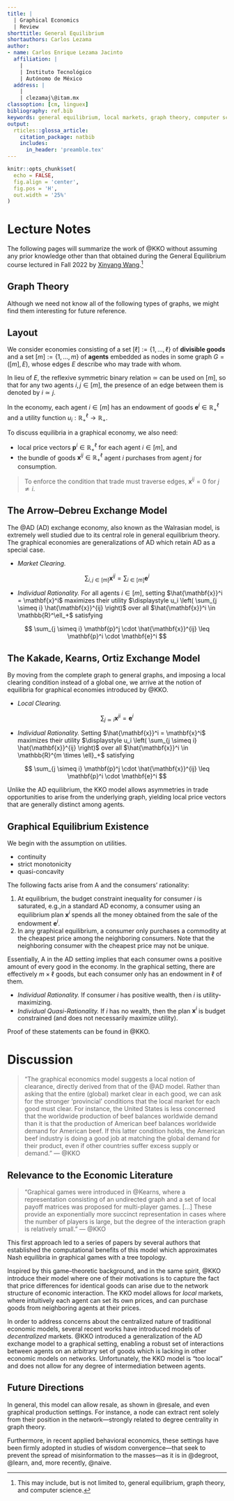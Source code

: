 ```yaml
---
title: |
  | Graphical Economics
  | Review
shorttitle: General Equilibrium
shortauthors: Carlos Lezama
author:
- name: Carlos Enrique Lezama Jacinto
  affiliation: |
    |
    | Instituto Tecnológico
    | Autónomo de México
  address: |
    |
    | clezamaj\@itam.mx
classoption: [cm, linguex]
bibliography: ref.bib
keywords: general equilibrium, local markets, graph theory, computer science
output: 
  rticles::glossa_article:
    citation_package: natbib
    includes:
      in_header: 'preamble.tex'
---
```


\maketitle
\thispagestyle{empty}

```r
knitr::opts_chunk$set(
  echo = FALSE,
  fig.align = 'center',
  fig.pos = 'H',
  out.width = '25%'
)
```

# Lecture Notes

The following pages will summarize the work of @KKO without assuming any prior knowledge other than that obtained during the General Equilibrium course lectured in Fall 2022 by [Xinyang Wang](https://www.xinyang-wang.com).[^1]

[^1]: This may include, but is not limited to, general equilibrium, graph theory, and computer science.

## Graph Theory

\begin{defn}[Graph]
A \textbf{graph} is a tuple $G = (V,E)$ where $V$ is a (finite) set of \emph{vertices} (also called \emph{nodes}) and $E$ is a finite collection of \emph{edges}. The set $E$ contains elements from the union of the one and two element subsets of $V$. That is, each edge is either a one or two element subset of $V$. $E$ is a subset of $V^{(2)} = \left\{\{x, y\} : x, y \in V,\ x \neq y \right\}$.

\begin{figure}[H]
\centering
\includegraphics[scale=0.4]{fig/1.png}
\caption{$V = \{x_1, x_2, x_3, x_4, x_5\}$, $E = \{x_1 x_2, x_1 x_4, x_2 x_3, x_3 x_4, x_4 x_5\}$.}
\end{figure}
\end{defn}

\begin{rmk}
We call $V = V(G)$ the \textbf{vertex set} of $G$ and $E = E(G)$ the \textbf{edge set} of $G$.
\end{rmk}

\begin{defn}[Order]
The \textbf{order} of $G$ is $\lvert G \rvert = \lvert V(G) \rvert$.
\end{defn}

\begin{defn}[Size]
The \textbf{size} of $G$ is $e(G) = \lvert E(G) \rvert$.
\end{defn}

\begin{defn}[Self-Loop]
If $G = (V,E)$ is a graph, $v \in V$, and $e = \{v\}$, then edge $e$ is called a \textbf{self-loop}. That is, any edge that is a single element subset of $V$ is called a self-loop.
\end{defn}

\begin{rmk}
Self-loops are equivalent to reflexive binary relations.
\end{rmk}

Although we need not know all of the following types of graphs, we might find them interesting for future reference.

\begin{defn}[Empty Graph]
An \textbf{empty graph}, $E_n$, is a graph $G = (V, E)$ where $V = \{x_1, \dots, x_n\}$ and $E = \varnothing$. Thus, $\lvert G \rvert = n$ and $e(G)= 0$.

\begin{figure}[H]
\centering
\includegraphics[scale=0.4]{fig/2.png}
\caption{Empty Graph}
\end{figure}
\end{defn}

\begin{defn}[Complete Graph]
A \textbf{complete graph}, $K_n$, is a graph $G = (V, E)$ where $V = \{x_1, \dots, x_n\}$ and $E = V^{(2)}$. Thus, $\lvert G \rvert = n$ and $\displaystyle e(G)= \binom{n}{2}$.

\begin{figure}[H]
\centering
\includegraphics[scale=0.4]{fig/3.png}
\caption{Complete Graph}
\end{figure}
\end{defn}

\begin{defn}[Path]
A \textbf{path}, $P_n$, of length $n$ is a graph $G = (V, E)$ where $V = \{x_1, \dots, x_{n + 1}\}$ and $E = \{x_i x_{i + 1} : 1 \leq i \leq n\}$. Thus, $\lvert G \rvert = n + 1$ and $e(G)= n$.

\begin{figure}[H]
\centering
\includegraphics[scale=0.4]{fig/4.png}
\caption{Path}
\end{figure}
\end{defn}

\begin{defn}[Cycle]
A \textbf{cycle}, $C_n$, of length $n$ is a graph $G = (V, E)$ where $V = \{x_1, \dots, x_n\}$ and $E = \{x_i x_{i + 1} : 1 \leq i \leq n - 1\} \cup \{x_n x_1\}$. Thus, $\lvert G \rvert = n$ and $e(G)= n$.

\begin{figure}[H]
\centering
\includegraphics[scale=0.4]{fig/5.png}
\caption{Cycle}
\end{figure}
\end{defn}

\begin{defn}[Connectivity]
In an undirected graph $G$, two vertices $x$ and $y$ are called \textbf{connected} if $G$ contains a \emph{path} from $x$ to $y$. Otherwise, they are called \textbf{disconnected}.

A graph is said to be \textbf{connected} if every pair of vertices in the graph is connected. This means that there is a path between every pair of vertices.
\end{defn}

\begin{defn}[Graph Isomorphism]
Graphs $G = (V, E)$ and $H = (V', E')$ are \textbf{isomorphic} if there is a bijection $f : V \to V'$ such that $xy \in E$ if and only if $f(x)f(y) \in E'$.
\end{defn}

\begin{defn}[Subgraph]
We say that $H = (V', E')$ is a subgraph of $G = (V, E)$ if $V' \subset V$ and $E' \subset E$.
\end{defn}

\begin{rmk}
$C_n$ is a subgraph of $K_n$.
\end{rmk}

\begin{defn}[Neighborhood]
The \textbf{neighborhood} of $x$ is $\Gamma(x) = \{ y \in V : xy \in E \}$ and the \textbf{degree} of $x$ is $d(x) = \lvert \Gamma(x) \rvert$.

\begin{figure}[H]
\centering
\includegraphics[scale=0.4]{fig/1.png}
\caption{$\Gamma(x_4) = \{x_1, x_3, x_5\}$, $d(x_4) = 3$.}
\end{figure}
\end{defn}

\begin{defn}[Digraph]
A \textbf{directed graph}, or \textbf{digraph}, consists of a set $V$ of \emph{vertices} (or \emph{nodes}) together with a set $E$ of ordered pairs of elements of $V$ called \emph{edges} (or \emph{arcs}). The vertex $a$ is called the \textbf{initial vertex} of the edge $(a, b)$, and the vertex $b$ is called the \textbf{terminal vertex} of this edge.

In an \textbf{undirected graph} the edges are bidirectional, with no direction associated with them. Hence, the graph can be traversed in either direction.

\begin{figure}[H]
\centering
\begin{minipage}{.5\textwidth}
  \centering
  \includegraphics[scale=0.15]{fig/6.png}
  \caption{Undirected Graph}
\end{minipage}%
\begin{minipage}{.5\textwidth}
  \centering
  \includegraphics[scale=0.15]{fig/7.png}
  \caption{Directed Graph}
\end{minipage}
\end{figure}
\end{defn}

## Layout

We consider economies consisting of a set $[\ell] := \{1, \dots, \ell\}$ of **divisible goods** and a set $[m] := \{1, \dots, m\}$ of **agents** embedded as nodes in some graph $G = ([m], E)$, whose edges $E$ describe who may trade with whom.

\begin{rmk}
For ease of exposition, $G$ is assumed undirected; all results can be easily extended to directed graphs.
\end{rmk}

In lieu of $E$, the reflexive symmetric binary relation $\simeq$ can be used on $[m]$, so that for any two agents $i, j \in [m]$, the presence of an edge between them is denoted by $i \simeq j$.

\begin{rmk}
For any $i, j \in [m]$, $i \sim j$ when $i \simeq j$ and $i \neq j$.
\end{rmk}

In the economy, each agent $i \in [m]$ has an endowment of goods $\mathbf{e}^i \in \mathbb{R}^\ell_+$ and a utility function $u_i : \mathbb{R}^\ell_+ \to \mathbb{R}_+$.

\begin{defn}[Graphical Economy]
A \textbf{graphical economy} is an undirected graph $G$ over agents $[m]$ with neighbor relation $\simeq$, utilities $\{u_i : \mathbb{R}^\ell_+ \to \mathbb{R}_+\}_{i \in [m]}$, and endowments $\{\mathbf{e}^i \in \mathbb{R}^\ell_+\}_{i \in [m]}$, where $\ell$ is an integer denoting the number of goods being traded.
\end{defn}

To discuss equilibria in a graphical economy, we also need:

- local price vectors $\mathbf{p}^i \in \mathbb{R}^\ell_+$ for each agent $i \in [m]$, and
- the bundle of goods $\mathbf{x}^{ij} \in \mathbb{R}^\ell_+$ agent $i$ purchases from agent $j$ for consumption.

> To enforce the condition that trade must traverse edges, $\mathbf{x}^{ij} = 0$ for $j \not\simeq i$.

## The Arrow--Debreu Exchange Model

The @AD (AD) exchange economy, also known as the Walrasian model, is extremely well studied due to its central role in general equilibrium theory. The graphical economies are generalizations of AD which retain AD as a special case.

\begin{defn}[AD Equilibrium]
An \textbf{AD Equilibrium} is a pair $(\mathbf{p}, \mathbf{x})$ of a set of price vectors $\mathbf{p}$ and set of consumption plans $\mathbf{x}$ such that, if the underlying graph is complete, we have $\mathbf{p}^i = \mathbf{p}^j$ for all $i, j \in [m]$, and the following conditions are satisfied:
\end{defn}

- *Market Clearing.*

$$
\sum_{i,j \in [m]} \mathbf{x}^{ij} = \sum_{i \in [m]} \mathbf{e}^i
$$

- *Individual Rationality.* For all agents $i \in [m]$, setting $\hat{\mathbf{x}}^i = \mathbf{x}^i$ maximizes their utility $\displaystyle u_i \left( \sum_{j \simeq i} \hat{\mathbf{x}}^{ij} \right)$ over all $\hat{\mathbf{x}}^i \in \mathbb{R}^\ell_+$ satisfying

$$
\sum_{j \simeq i} \mathbf{p}^j \cdot \hat{\mathbf{x}}^{ij} \leq \mathbf{p}^i \cdot \mathbf{e}^i
$$

## The Kakade, Kearns, Ortiz Exchange Model

By moving from the complete graph to general graphs, and imposing a local clearing condition instead of a global one, we arrive at the notion of equilibria for graphical economies introduced by @KKO.

\begin{defn}[KKO Equilibrium]
A \textbf{KKO Equilibrium} is a pair $(\mathbf{p}, \mathbf{x})$ of prices $\mathbf{p} \in \mathbb{R}^{m \times \ell}$ and consumption plans $\mathbf{x} \in \mathbb{R}^{m \times m \times \ell}$ such that the following conditions are satisfied for all $i \in [m]$:
\end{defn}

- *Local Clearing.*

$$
\sum_{j \simeq i} \mathbf{x}^{ji} = \mathbf{e}^i
$$

- *Individual Rationality.* Setting $\hat{\mathbf{x}}^i = \mathbf{x}^i$ maximizes their utility $\displaystyle u_i \left( \sum_{j \simeq i} \hat{\mathbf{x}}^{ij} \right)$ over all $\hat{\mathbf{x}}^i \in \mathbb{R}^{m \times \ell}_+$ satisfying

$$
\sum_{j \simeq i} \mathbf{p}^j \cdot \hat{\mathbf{x}}^{ij} \leq \mathbf{p}^i \cdot \mathbf{e}^i
$$

Unlike the AD equilibrium, the KKO model allows asymmetries in trade opportunities to arise from the underlying graph, yielding local price vectors that are generally distinct among agents.

## Graphical Equilibrium Existence

We begin with the assumption on utilities.

\begin{axiom}
\label{A1}
For all consumers $i$, the utility function $u_i$ satisfies the following three properties:
\end{axiom}

- continuity
- strict monotonicity
- quasi-concavity

The following facts arise from A\ref{A1} and the consumers' rationality:

1. At equilibrium, the budget constraint inequality for consumer $i$ is saturated, e.g.,in a standard AD economy, a consumer using an equilibrium plan $\mathbf{x}^i$ spends all the money obtained from the sale of the endowment $\mathbf{e}^i$.
2. In any graphical equilibrium, a consumer only purchases a commodity at the cheapest price among the neighboring consumers. Note that the neighboring consumer with the cheapest price may not be unique.

\begin{axiom}[Non-Zero Endowments]
\label{A2}
For each consumer $i$ and good $k$, $e^i_k > 0$.
\end{axiom}

Essentially, A\ref{A2} in the AD setting implies that each consumer owns a positive amount of every good in the economy. In the graphical setting, there are effectively $m \times \ell$ goods, but each consumer only has an endowment in $\ell$ of them.

\begin{defn}[Graphical Quasi-Equilibrium]
An \textbf{graphical quasi-equilibrium} is a set of globally normalized prices (i.e., $\displaystyle \sum_{i, k} p^i_k = 1$) and a set of consumption plans in which the local markets clear for each consumer $i$, with wealth $\mathbf{w}^i = \mathbf{p}^i \cdot \mathbf{e}^i$, the following condition holds:
\end{defn}

- *Individual Rationality.* If consumer $i$ has positive wealth, then $i$ is utility-maximizing.
- *Individual Quasi-Rationality.* If $i$ has no wealth, then the plan $\mathbf{x}^i$ is budget constrained (and does not necessarily maximize utility).

\begin{lem}[Graphical Quasi-Equilibria Existence]
In any graphical economy in which A\ref{A1} holds, there exists a graphical quasi-equilibrium.
\end{lem}

\begin{lem}
If the graph of a graphical economy is connected and if A\ref{A1} and A\ref{A2} hold, then for any quasi-equilibrium set of prices $\{\mathbf{p}^i\}$, it holds that every consumer has non-zero wealth.
\end{lem}

\begin{thm}[Graphical Equilibria Existence]
For any graphical economy in which A\ref{A1} and A\ref{A2} hold, there exists a graphical equilibrium.
\end{thm}

Proof of these statements can be found in @KKO.

# Discussion

> "The graphical economics model suggests a local notion of clearance, directly derived from that of the @AD model. Rather than asking that the entire (global) market clear in each good, we can ask for the stronger 'provincial' conditions that the local market for each good must clear. For instance, the United States is less concerned that the worldwide production of beef balances worldwide demand than it is that the production of American beef balances worldwide demand for American beef. If this latter condition holds, the American beef industry is doing a good job at matching the global demand for their product, even if other countries suffer excess supply or demand." --- @KKO

## Relevance to the Economic Literature

> "Graphical games were introduced in @Kearns, where a representation consisting of an undirected graph and a set of local payoff matrices was proposed for multi-player games. [$\dots$] These provide an exponentially more succinct representation in cases where the number of players is large, but the degree of the interaction graph is relatively small." --- @KKO

This first approach led to a series of papers by several authors that established the computational benefits of this model which approximates Nash equilibria in graphical games with a tree topology.

Inspired by this game--theoretic background, and in the same spirit, @KKO introduce their model where one of their motivations is to capture the fact that price differences for identical goods can arise due to the network structure of economic interaction. The KKO model allows for *local* markets, where intuitively each agent can set its own prices, and can purchase goods from neighboring agents at their prices.

In order to address concerns about the centralized nature of traditional economic models, several recent works have introduced models of *decentralized* markets. @KKO introduced a generalization of the AD exchange model to a graphical setting, enabling a robust set of interactions between agents on an arbitrary set of goods which is lacking in other economic models on networks. Unfortunately, the KKO model is "too local" and does not allow for any degree of intermediation between agents.

## Future Directions

In general, this model can allow resale, as shown in @resale, and even graphical production settings. For instance, a node can extract rent solely from their position in the network---strongly related to degree centrality in graph theory.

Furthermore, in recent applied behavioral economics, these settings have been firmly adopted in studies of wisdom convergence---that seek to prevent the spread of misinformation to the masses---as it is in @degroot, @learn, and, more recently, @naive.

\newpage
